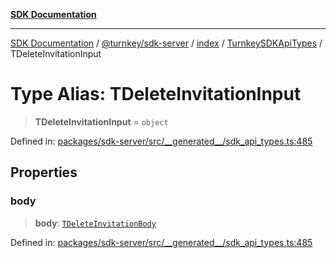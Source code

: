 [**SDK Documentation**](../../../../../../README.mdx)

***

[SDK Documentation](../../../../../../packages.mdx) / [@turnkey/sdk-server](../../../../README.mdx) / [index](../../../README.mdx) / [TurnkeySDKApiTypes](../README.mdx) / TDeleteInvitationInput

# Type Alias: TDeleteInvitationInput

> **TDeleteInvitationInput** = `object`

Defined in: [packages/sdk-server/src/\_\_generated\_\_/sdk\_api\_types.ts:485](https://github.com/tkhq/sdk/blob/3a88af7d1d927c6022706911d6af0f92f1440e00/packages/sdk-server/src/__generated__/sdk_api_types.ts#L485)

## Properties

### body

> **body**: [`TDeleteInvitationBody`](TDeleteInvitationBody.mdx)

Defined in: [packages/sdk-server/src/\_\_generated\_\_/sdk\_api\_types.ts:485](https://github.com/tkhq/sdk/blob/3a88af7d1d927c6022706911d6af0f92f1440e00/packages/sdk-server/src/__generated__/sdk_api_types.ts#L485)

